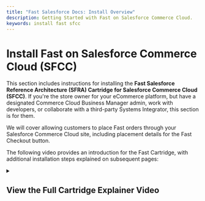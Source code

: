 ```yaml
---
title: "Fast Salesforce Docs: Install Overview"
description: Getting Started with Fast on Salesforce Commerce Cloud.
keywords: install fast sfcc
---
```



# Install Fast on Salesforce Commerce Cloud (SFCC)

This section includes instructions for installing the **Fast Salesforce Reference Architecture (SFRA) Cartridge for Salesforce Commerce Cloud (SFCC)**. If you're the store owner for your eCommerce platform, but have a designated Commerce Cloud Business Manager admin, work with developers, or collaborate with a third-party Systems Integrator, this section is for them.

We will cover allowing customers to place Fast orders through your Salesforce Commerce Cloud site, including placement details for the Fast Checkout button.

The following video provides an introduction for the Fast Cartridge, with additional installation steps explained on subsequent pages:

<YouTubeVideoEmbed
  embedId="MVnZudopLMI"
  start="0"
  end="36"
  videoTitle="Introduction"
/>

<details><summary><h2>View the Full Cartridge Explainer Video</h2></summary>
<p>

<YouTubeVideoEmbed embedId="MVnZudopLMI" videoTitle="Upload Fast Cartridge" />

</p>
</details>
